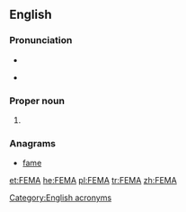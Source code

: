 {{also|fema}}
==English==

===Pronunciation===
* {{IPA|/ˈfimə/|lang=en}}
* {{homophones|femur|lang=en}} {{qualifier|non-rhotic accents}}

===Proper noun===
{{en-proper noun}}

# {{w|Federal Emergency Management Agency}}

===Anagrams===
* [[fame#English|fame]]

[[Category:English acronyms]]

[[et:FEMA]]
[[he:FEMA]]
[[pl:FEMA]]
[[tr:FEMA]]
[[zh:FEMA]]